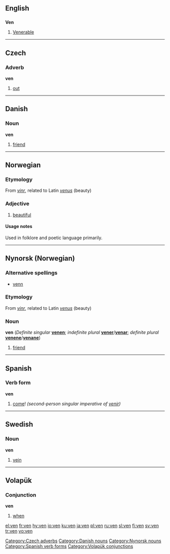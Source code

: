 ==English==

==={{abbreviation}}===
'''Ven'''

# [[Venerable]]

----

==Czech==

===Adverb===
'''ven'''

# [[out]]

[[Category:Czech adverbs]]

----

==Danish==

===Noun===
'''ven''' {{g|Danish}}

# [[friend]]

[[Category:Danish nouns]]

----

==Norwegian==

===Etymology===
From {{ON.|no}} ''[[vinr]]'', related to Latin ''[[venus]]'' (beauty)

===Adjective===
{{no-adj-1}}

# [[beautiful]]

====Usage notes====
Used in folklore and poetic language primarily.

----

==Nynorsk (Norwegian)==

===Alternative spellings===
*[[venn]]

===Etymology===
From {{ON.|nn}} ''[[vinr]]'', related to Latin ''[[venus]]'' (beauty)

===Noun===
'''ven''' {{m}} (''Definite singular'' '''[[venen]]'''; ''indefinite plural'' '''[[vener]]'''/'''[[venar]]'''; ''definite  plural'' '''[[venene]]'''/'''[[venane]]''')

# [[friend]]

[[Category:Nynorsk nouns]]

----

==Spanish==

===Verb form===
'''ven'''

# [[come]]! ''(second-person singular imperative of [[venir]])''

[[Category:Spanish verb forms]]

----

==Swedish==

===Noun===
'''ven''' {{c}}

# [[vein]]

----

==Volapük==

===Conjunction===
'''ven'''

# [[when]]

[[Category:Volapük conjunctions]]

[[el:ven]]
[[fr:ven]]
[[hy:ven]]
[[io:ven]]
[[ku:ven]]
[[ja:ven]]
[[pl:ven]]
[[ru:ven]]
[[sl:ven]]
[[fi:ven]]
[[sv:ven]]
[[tr:ven]]
[[vo:ven]]